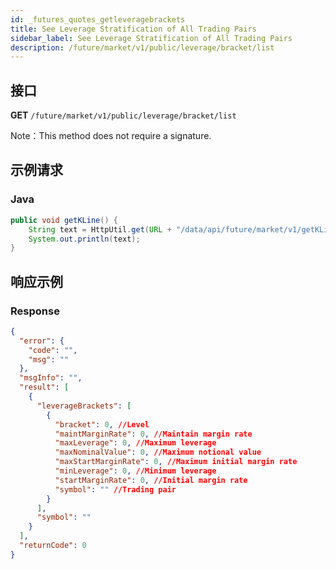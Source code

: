 ```yaml
---
id: _futures_quotes_getleveragebrackets
title: See Leverage Stratification of All Trading Pairs
sidebar_label: See Leverage Stratification of All Trading Pairs
description: /future/market/v1/public/leverage/bracket/list
---
```


## 接口

**GET** `/future/market/v1/public/leverage/bracket/list`

Note：This method does not require a signature.

## 示例请求

### Java

```java
public void getKLine() {
	String text = HttpUtil.get(URL + "/data/api/future/market/v1/getKLine?market=btc_usdt&type=1min&since=0");
	System.out.println(text);
}
```

## 响应示例

### Response

```json
{
  "error": {
    "code": "",
    "msg": ""
  },
  "msgInfo": "",
  "result": [
    {
      "leverageBrackets": [
        {
          "bracket": 0, //Level
          "maintMarginRate": 0, //Maintain margin rate
          "maxLeverage": 0, //Maximum leverage
          "maxNominalValue": 0, //Maximum notional value
          "maxStartMarginRate": 0, //Maximum initial margin rate
          "minLeverage": 0, //Minimum leverage
          "startMarginRate": 0, //Initial margin rate
          "symbol": "" //Trading pair
        }
      ],
      "symbol": ""
    }
  ],
  "returnCode": 0
}
```
